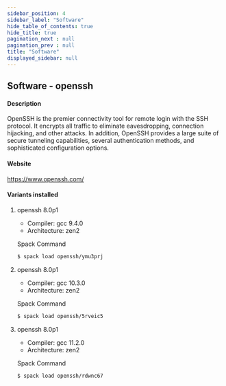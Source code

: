 ```yaml
---
sidebar_position: 4
sidebar_label: "Software"
hide_table_of_contents: true
hide_title: true
pagination_next : null
pagination_prev : null
title: "Software"
displayed_sidebar: null
---
```


## Software - openssh


#### Description
OpenSSH is the premier connectivity tool for remote login with the SSH protocol. It encrypts all traffic to eliminate eavesdropping, connection hijacking, and other attacks. In addition, OpenSSH provides a large suite of secure tunneling capabilities, several authentication methods, and sophisticated configuration options.

#### Website
https://www.openssh.com/

#### Variants installed

1. openssh 8.0p1

    - Compiler: gcc 9.4.0
    - Architecture: zen2

    Spack Command
    ```bash
    $ spack load openssh/ymu3prj
    ```

2. openssh 8.0p1

    - Compiler: gcc 10.3.0
    - Architecture: zen2

    Spack Command
    ```bash
    $ spack load openssh/5rveic5
    ```

3. openssh 8.0p1

    - Compiler: gcc 11.2.0
    - Architecture: zen2

    Spack Command
    ```bash
    $ spack load openssh/rdwnc67
    ```
